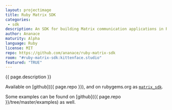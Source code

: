 ```yaml
---
layout: projectimage
title: Ruby Matrix SDK
categories: 
 - sdk
description: An SDK for building Matrix communication applications in Ruby
author: Ananace
maturity: Alpha
language: Ruby
license: MIT
repo: https://github.com/ananace/ruby-matrix-sdk
room: "#ruby-matrix-sdk:kittenface.studio"
featured: "TRUE"
---
```


{{ page.description }}

Available on [github]({{ page.repo }}), and on rubygems.org as [`matrix_sdk`](https://rubygems.org/gems/matrix_sdk).

Some examples can be found on [github]({{ page.repo }}/tree/master/examples) as well.
